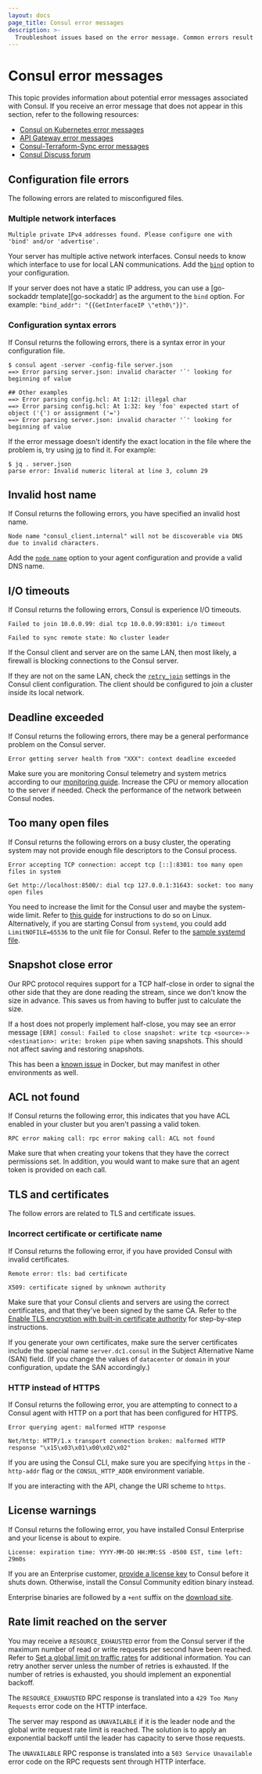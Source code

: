 ```yaml
---
layout: docs
page_title: Consul error messages
description: >-
  Troubleshoot issues based on the error message. Common errors result from failed actions, timeouts, multiple entries, bad and expired certificates, invalid characters, syntax parsing, malformed responses, and exceeded deadlines.
---
```


# Consul error messages

This topic provides information about potential error messages associated with Consul. If you receive an error message that does not appear in this section, refer to the following resources:

- [Consul on Kubernetes error messages](/consul/docs/error-messages/k8s)
- [API Gateway error messages](/consul/docs/error-messages/api-gateway)
- [Consul-Terraform-Sync error messages](/consul/docs/error-messages/cts)
- [Consul Discuss forum](https://discuss.hashicorp.com/)

## Configuration file errors

The following errors are related to misconfigured files.

### Multiple network interfaces

<CodeBlockConfig hideClipboard>

```log
Multiple private IPv4 addresses found. Please configure one with 'bind' and/or 'advertise'.
```

</CodeBlockConfig>

Your server has multiple active network interfaces. Consul needs to know which interface to use for local LAN communications. Add the [`bind`][bind] option to your configuration.

<Tip>

If your server does not have a static IP address, you can use a [go-sockaddr template][go-sockaddr] as the argument to the `bind` option. For example: `"bind_addr": "{{GetInterfaceIP \"eth0\"}}"`.

</Tip>

### Configuration syntax errors

If Consul returns the following errors, there is a syntax error in your configuration file.

```shell-session
$ consul agent -server -config-file server.json
==> Error parsing server.json: invalid character '`' looking for beginning of value

## Other examples
==> Error parsing config.hcl: At 1:12: illegal char
==> Error parsing config.hcl: At 1:32: key 'foo' expected start of object ('{') or assignment ('=')
==> Error parsing server.json: invalid character '`' looking for beginning of value
```

If the error message doesn't identify the exact location in the file where the problem is, try using [jq] to find it. For example:

```shell-session
$ jq . server.json
parse error: Invalid numeric literal at line 3, column 29
```

## Invalid host name

If Consul returns the following errors, you have specified an invalid host name.

<CodeBlockConfig hideClipboard>

```log
Node name "consul_client.internal" will not be discoverable via DNS due to invalid characters.
```

</CodeBlockConfig>

Add the [`node name`][node_name] option to your agent configuration and provide a valid DNS name.

## I/O timeouts

If Consul returns the following errors, Consul is experience I/O timeouts.

<CodeBlockConfig hideClipboard>

```log
Failed to join 10.0.0.99: dial tcp 10.0.0.99:8301: i/o timeout
```

</CodeBlockConfig>

<CodeBlockConfig hideClipboard>

```log
Failed to sync remote state: No cluster leader
```

</CodeBlockConfig>

If the Consul client and server are on the same LAN, then most likely, a firewall is blocking connections to the Consul server.

If they are not on the same LAN, check the [`retry_join`][retry_join] settings in the Consul client configuration. The client should be configured to join a cluster inside its local network.

## Deadline exceeded

If Consul returns the following errors, there may be a general performance problem on the Consul server.

<CodeBlockConfig hideClipboard>

```log
Error getting server health from "XXX": context deadline exceeded
```

</CodeBlockConfig>

Make sure you are monitoring Consul telemetry and system metrics according to our [monitoring guide][monitoring]. Increase the CPU or memory allocation to the server if needed. Check the performance of the network between Consul nodes.

## Too many open files

If Consul returns the following errors on a busy cluster, the operating system may not provide enough file descriptors to the Consul process.

<CodeBlockConfig hideClipboard>

```log
Error accepting TCP connection: accept tcp [::]:8301: too many open files in system
```

</CodeBlockConfig>

<CodeBlockConfig hideClipboard>

```log
Get http://localhost:8500/: dial tcp 127.0.0.1:31643: socket: too many open files
```

</CodeBlockConfig>

You need to increase the limit for the Consul user and maybe the system-wide limit. Refer to [this guide][files] for instructions to do so on Linux. Alternatively, if you are starting Consul from `systemd`, you could add `LimitNOFILE=65536` to the unit file for Consul. Refer to the [sample systemd file][systemd].

## Snapshot close error

Our RPC protocol requires support for a TCP half-close in order to signal the other side that they are done reading the stream, since we don't know the size in advance. This saves us from having to buffer just to calculate the size.

If a host does not properly implement half-close, you may see an error message `[ERR] consul: Failed to close snapshot: write tcp <source>-><destination>: write: broken pipe` when saving snapshots. This should not affect saving and restoring snapshots. 

This has been a [known issue](https://github.com/docker/libnetwork/issues/1204) in Docker, but may manifest in other environments as well.

## ACL not found

If Consul returns the following error, this indicates that you have ACL enabled in your cluster but you aren't passing a valid token. 

<CodeBlockConfig hideClipboard>

```log
RPC error making call: rpc error making call: ACL not found
```

</CodeBlockConfig>

Make sure that when creating your tokens that they have the correct permissions set. In addition, you would want to make sure that an agent token is provided on each call.

## TLS and certificates

The follow errors are related to TLS and certificate issues.

### Incorrect certificate or certificate name

If Consul returns the following error, if you have provided Consul with invalid certificates.

<CodeBlockConfig hideClipboard>

```log
Remote error: tls: bad certificate
```

</CodeBlockConfig>

<CodeBlockConfig hideClipboard>

```log
X509: certificate signed by unknown authority
```

</CodeBlockConfig>

Make sure that your Consul clients and servers are using the correct certificates, and that they've been signed by the same CA. Refer to the [Enable TLS encryption with built-in certificate authority][certificates] for step-by-step instructions.

If you generate your own certificates, make sure the server certificates include the special name `server.dc1.consul` in the Subject Alternative Name (SAN) field. (If you change the values of `datacenter` or `domain` in your configuration, update the SAN accordingly.)

### HTTP instead of HTTPS

If Consul returns the following error, you are attempting to connect to a Consul agent with HTTP on a port that has been configured for HTTPS.

<CodeBlockConfig hideClipboard>

```log
Error querying agent: malformed HTTP response
```

</CodeBlockConfig>
<CodeBlockConfig hideClipboard>

```log
Net/http: HTTP/1.x transport connection broken: malformed HTTP response "\x15\x03\x01\x00\x02\x02"
```

</CodeBlockConfig>

If you are using the Consul CLI, make sure you are specifying `https` in the `-http-addr` flag or the `CONSUL_HTTP_ADDR` environment variable.

If you are interacting with the API, change the URI scheme to `https`.

## License warnings

If Consul returns the following error, you have installed Consul Enterprise and your license is about to expire.

<CodeBlockConfig hideClipboard>

```log
License: expiration time: YYYY-MM-DD HH:MM:SS -0500 EST, time left: 29m0s
```

</CodeBlockConfig>

If you are an Enterprise customer, [provide a license key][license] to Consul before it shuts down. Otherwise, install the Consul Community edition binary instead.

Enterprise binaries are followed by a `+ent` suffix on the [download site][releases].

## Rate limit reached on the server

You may receive a `RESOURCE_EXHAUSTED` error from the Consul server if the maximum number of read or write requests per second have been reached. Refer to [Set a global limit on traffic rates](/consul/docs/agent/limits/set-global-traffic-rate-limits) for additional information. You can retry another server unless the number of retries is exhausted. If the number of retries is exhausted, you should implement an exponential backoff.

The `RESOURCE_EXHAUSTED` RPC response is translated into a `429 Too Many Requests` error code on the HTTP interface. 

The server may respond as `UNAVAILABLE` if it is the leader node and the global write request rate limit is reached. The solution is to apply an exponential backoff until the leader has capacity to serve those requests. 

The `UNAVAILABLE` RPC response is translated into a `503 Service Unavailable` error code on the  RPC requests sent through HTTP interface.

[node_name]: /consul/docs/agent/config/config-files#node_name
[retry_join]: /consul/docs/agent/config/cli-flags#retry-join
[license]: /consul/commands/license
[releases]: https://releases.hashicorp.com/consul/
[files]: https://easyengine.io/tutorials/linux/increase-open-files-limit
[certificates]: /consul/docs/secure-consul/encryption/tls/builtin
[systemd]: /consul/tutorials/production-deploy/deployment-guide#configure-systemd
[monitoring]: /consul/tutorials/day-2-operations/monitor-datacenter-health
[bind]: /consul/docs/agent/config/cli-flags#_bind
[jq]: https://stedolan.github.io/jq/
